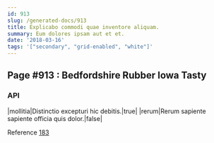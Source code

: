 ```yaml
---
id: 913
slug: /generated-docs/913
title: Explicabo commodi quae inventore aliquam.
summary: Eum dolores ipsam aut et et.
date: '2018-03-16'
tags: '["secondary", "grid-enabled", "white"]'
---
```


## Page #913 : Bedfordshire Rubber Iowa Tasty
### API

|mollitia|Distinctio excepturi hic debitis.|true|
|rerum|Rerum sapiente sapiente officia quis dolor.|false|

Reference [183](/generated-docs/183)


<Partial0 />



